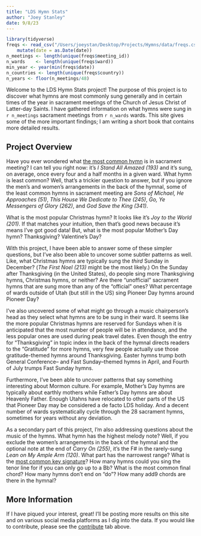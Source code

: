 ```yaml
---
title: "LDS Hymn Stats"
author: "Joey Stanley"
date: 9/8/23
---
```


```r
library(tidyverse)
freqs <- read_csv("/Users/joeystan/Desktop/Projects/Hymns/data/freqs.csv", show_col_types = FALSE) %>%
    mutate(date = as.Date(date))
n_meetings <- length(unique(freqs$meeting_id))
n_wards    <- length(unique(freqs$ward))
min_year <- year(min(freqs$date))
n_countries <- length(unique(freqs$country))
n_years <- floor(n_meetings/48)
```

Welcome to the LDS Hymn Stats project! The purpose of this project is to discover what hymns are most commonly sung generally and in certain times of the year in sacrament meetings of the Church of Jesus Christ of Latter-day Saints. I have gathered information on what hymns were sung in `r n_meetings` sacrament meetings from `r n_wards` wards. This site gives some of the more important findings; I am writing a short book that contains more detailed results.

## Project Overview

Have you ever wondered what [the most common hymn](/posts/most_common_hymns.qmd) is in sacrament meeting? I can tell you right now: it's *I Stand All Amazed (193)* and it's sung, on average, once every four and a half months in a given ward. What hymn is least common? Well, that's a trickier question to answer, but if you ignore the men's and women's arrangements in the back of the hymnal, some of the least common hymns in sacrament meeting are *Sons of Michael, He Approaches (51)*, *This House We Dedicate to Thee (245)*, *Go, Ye Messengers of Glory (262)*, and *God Save the King (341)*.

What is the most popular Christmas hymn? It looks like it's *Joy to the World (201)*. If that matches your intuition, then that's good news because it's means I've got good data! But, what is the most popular Mother's Day hymn? Thanksgiving? Valentine's Day?

With this project, I have been able to answer some of these simpler questions, but I've also been able to uncover some subtler patterns as well. Like, what Christmas hymns are typically sung the *third* Sunday in December? (*The First Noel (213)* might be the most likely.) On the Sunday after Thanksgiving (in the United States), do people sing more Thanksgiving hymns, Christmas hymns, or neither? Are there "unofficial" sacrament hymns that are sung more than any of the "official" ones? What percentage of wards outside of Utah (but still in the US) sing Pioneer Day hymns around Pioneer Day?

I've also uncovered some of what might go through a music chairperson's head as they select what hymns are to be sung in their ward. It seems like the more popular Christmas hymns are reserved for Sundays when it is anticipated that the most number of people will be in attendance, and the less popular ones are used during peak travel dates. Even though the entry for "Thanksgiving" in topic index in the back of the hymnal directs readers to the "Gratitude" for more hymns, very few people actually use those gratitude-themed hymns around Thanksgiving. Easter hymns trump both General Conference-- and Fast Sunday--themed hymns in April, and Fourth of July trumps Fast Sunday hymns.

Furthermore, I've been able to uncover patterns that say something interesting about Mormon culture. For example, Mother's Day hymns are typically about earthly mothers while Father's Day hymns are about Heavenly Father. Enough Utahns have relocated to other parts of the US that Pioneer Day may be considered a de facto LDS holiday. And a decent number of wards systematically cycle through the 28 sacrament hymns, sometimes for years without any deviation.

As a secondary part of this project, I'm also addressing questions about the music of the hymns. What hymn has the highest melody note? Well, if you exclude the women's arrangements in the back of the hymnal and the optional note at the end of *Carry On (255)*, it's the F# in the rarely-sung *Lean on My Ample Arm (120)*. What part has the narrowest range? What is the [most common key signature](/posts/key_signatures.qmd)? How many hymns could you sing the tenor line for if you can only go up to a Bb? What is the most common final chord? How many hymns don't end on "do"? How many add9 chords are there in the hymnal?

## More Information

If I have piqued your interest, great! I'll be posting more results on this site and on various social media platforms as I dig into the data. If you would like to contribute, please see the [contribute](/contribute.html) tab above.
